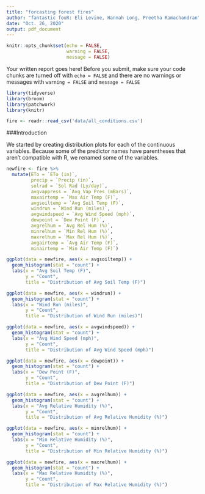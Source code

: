 ```yaml
---
title: "forcasting forest fires"
author: "fantastic fouR: Eli Levine, Hannah Long, Preetha Ramachandran"
date: "Oct. 26, 2020"
output: pdf_document
---
```


```r
knitr::opts_chunk$set(echo = FALSE, 
                      warning = FALSE, 
                      message = FALSE)
```

Your written report goes here! Before you submit, make sure your code chunks are turned off with `echo = FALSE` and there are no warnings or messages with `warning = FALSE` and `message = FALSE` 

```r
library(tidyverse)
library(broom)
library(patchwork)
library(knitr)
```

```r
fire <- readr::read_csv('data/all_conditions.csv')
```

###Introduction

We started by creating distribution plots for each of the continuous variables. Because some of the predictor names have parentheses that aren't compatible with R, we renamed some of the variables. 

```r
newfire <- fire %>% 
  mutate(ETo = `ETo (in)`,
         precip = `Precip (in)`,
         solrad = `Sol Rad (Ly/day)`,
         avgvappress = `Avg Vap Pres (mBars)`,
         maxairtemp = `Max Air Temp (F)`,
         avgsoiltemp = `Avg Soil Temp (F)`,
         windrun = `Wind Run (miles)`,
         avgwindspeed = `Avg Wind Speed (mph)`,
         dewpoint = `Dew Point (F)`,
         avgrelhum = `Avg Rel Hum (%)`,
         minrelhum = `Min Rel Hum (%)`,
         maxrelhum = `Max Rel Hum (%)`,
         avgairtemp = `Avg Air Temp (F)`,
         minairtemp = `Min Air Temp (F)`)
```


```r
ggplot(data = newfire, aes(x = avgsoiltemp)) +
  geom_histogram(stat = "count") +
  labs(x = "Avg Soil Temp (F)",
       y = "Count",
       title = "Distribution of Avg Soil Temp (F)")
```
```r
ggplot(data = newfire, aes(x = windrun)) +
  geom_histogram(stat = "count") +
  labs(x = "Wind Run (miles)",
       y = "Count",
       title = "Distribution of Wind Run (miles)")
```
```r
ggplot(data = newfire, aes(x = avgwindspeed)) +
  geom_histogram(stat = "count") +
  labs(x = "Avg Wind Speed (mph)",
       y = "Count",
       title = "Distribution of Avg Wind Speed (mph)")
```
```r
ggplot(data = newfire, aes(x = dewpoint)) +
  geom_histogram(stat = "count") +
  labs(x = "Dew Point (F)",
       y = "Count",
       title = "Distribution of Dew Point (F)")
```
```r
ggplot(data = newfire, aes(x = avgrelhum)) +
  geom_histogram(stat = "count") +
  labs(x = "Avg Relative Humidity (%)",
       y = "Count",
       title = "Distribution of Avg Relative Humidity (%)")
```
```r
ggplot(data = newfire, aes(x = minrelhum)) +
  geom_histogram(stat = "count") +
  labs(x = "Min Relative Humidity (%)",
       y = "Count",
       title = "Distribution of Min Relative Humidity (%)")
```
```r
ggplot(data = newfire, aes(x = maxrelhum)) +
  geom_histogram(stat = "count") +
  labs(x = "Max Relative Humidity (%)",
       y = "Count",
       title = "Distribution of Max Relative Humidity (%)")
```

